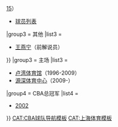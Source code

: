 {{Navbox
|name = 上海大鲨鱼
|titlestyle = background:#081864;color:#FB6914
|title = [[上海久事大鲨鱼篮球俱乐部|{{Color|#FB6914|上海久事篮球俱乐部（上海大鲨鱼）}}]]
|groupstyle = background:#081864;color:white
|group1 = 投资及赞助商
|listclass = hlist
|list1 = 
* [[上海东方电视台]]（前拥有者）
* [[上海体育运动技术学院|上海体育职业学院]]（前拥有者）
* [[辽宁西洋集团]]（冠名商，2004-2006；前拥有者）
* [[泰戈鲨客投资管理]]（前拥有者）
* [[上海久事集团|上海久事体育产业发展（集团）]]（拥有者）
* [[汇中空调]]（冠名商，2006-2007）
* [[正新轮胎|玛吉斯轮胎]]（冠名商，2009-2016）
* [[Bilibili|哔哩哔哩]]（冠名商，2016-2019）
|group2 = 人物
|list2 = {{Navbox subgroup
|groupstyle = background:#081864;color:white
|group1 = 管理层
|list1 = 
* [[樊建林]]（董事长）
* [[钱安柯]]（总经理）
* [[李秋平]]（总教练）
* [[李春江]]（一线队主教练）
|group2 = 球员
|list2 = 
* 退役球衣（[[章文琪|6]]{{·}}[[刘炜|8]]{{·}}[[姚明|15]]）
* [[上海大鲨鱼队篮球员列表|球员列表]]
|group3 = 其他
|list3 = 
* [[王燕宁]]（前解说员）
}}
|group3 = 主场
|list3 = 
* [[卢湾体育馆]]（1996-2009）
* [[源深体育中心]]（2009-）
|group4 = CBA总冠军
|list4 = 
* [[2002年CBA总决赛|2002]]
}}<noinclude>
[[CAT:CBA球队导航模板]]
[[CAT:上海体育模板]]